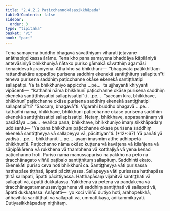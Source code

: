 ```yaml
---
title: "2.4.2.2 Paṭicchannokāsasikkhāpada"
tableOfContents: false
sidebar:
  order: 3
type: "tipitaka"
basket: "vi"
book: "paci"
---
```



<DynamicBreadcrumb />

<Division number="842" book="paci">

<Paragraph number="2683" book="paci">
Tena samayena buddho bhagavā sāvatthiyaṃ viharati jetavane anāthapiṇḍikassa ārāme. Tena kho pana samayena bhaddāya kāpilāniyā antevāsiniyā bhikkhuniyā ñātako puriso gāmakā sāvatthiṃ agamāsi kenacideva karaṇīyena. Atha kho sā bhikkhunī—  “bhagavatā paṭikkhittaṃ rattandhakāre appadīpe purisena saddhiṃ ekenekā santiṭṭhituṃ sallapitun”ti teneva purisena saddhiṃ paṭicchanne okāse <Emphasis>ekenekā santiṭṭhatipi sallapatipi.</Emphasis>
</Paragraph>

<Paragraph number="2684" book="paci">
<Emphasis>Yā tā bhikkhuniyo appicchā …pe…  tā</Emphasis> ujjhāyanti khiyyanti vipācenti—  “kathañhi nāma bhikkhunī paṭicchanne okāse purisena saddhiṃ ekenekā santiṭṭhissatipi sallapissatipī”ti …pe…  “saccaṃ kira, bhikkhave, bhikkhunī paṭicchanne okāse purisena saddhiṃ ekenekā santiṭṭhatipi sallapatipī”ti? “Saccaṃ, bhagavā”ti. Vigarahi buddho bhagavā …pe…  kathañhi nāma, bhikkhave, bhikkhunī paṭicchanne okāse purisena saddhiṃ ekenekā santiṭṭhissatipi sallapissatipi. Netaṃ, bhikkhave, appasannānaṃ vā pasādāya …pe…  evañca pana, bhikkhave, bhikkhuniyo imaṃ sikkhāpadaṃ uddisantu—
</Paragraph>

</Division>
<Division number="843" book="paci">

<Paragraph number="2685" book="paci">
<Emphasis>“Yā pana bhikkhunī paṭicchanne okāse purisena saddhiṃ ekenekā santiṭṭheyya vā sallapeyya vā, pācittiyan”</Emphasis>ti. (*12*:<Emphasis>67</Emphasis>)
</Paragraph>

</Division>
<Division number="844" book="paci">

<Paragraph number="2686" book="paci">
<Emphasis>Yā panā</Emphasis>ti yā yādisā …pe…  <Emphasis>bhikkhunī</Emphasis>ti …pe…  ayaṃ imasmiṃ atthe adhippetā bhikkhunīti.
</Paragraph>

<Paragraph number="2687" book="paci">
<Emphasis>Paṭicchanno</Emphasis> nāma okāso kuṭṭena vā kavāṭena vā kilañjena vā sāṇipākārena vā rukkhena vā <Emphasis>thambhena vā kotthaḷiyā</Emphasis> vā yena kenaci paṭicchanno hoti.
</Paragraph>

<Paragraph number="2688" book="paci">
<Emphasis>Puriso</Emphasis> nāma manussapuriso na yakkho na peto na tiracchānagato viññū paṭibalo santiṭṭhituṃ sallapituṃ.
</Paragraph>

<Paragraph number="2689" book="paci">
<Emphasis>Saddhin</Emphasis>ti ekato. <Emphasis>Ekenekā</Emphasis>ti puriso ceva hoti bhikkhunī ca.
</Paragraph>

<Paragraph number="2690" book="paci">
<Emphasis>Santiṭṭheyya vā</Emphasis>ti purisassa hatthapāse tiṭṭhati, āpatti pācittiyassa.
</Paragraph>

<Paragraph number="2691" book="paci">
<Emphasis>Sallapeyya vā</Emphasis>ti purisassa hatthapāse ṭhitā sallapati, āpatti pācittiyassa.
</Paragraph>

<Paragraph number="2692" book="paci">
Hatthapāsaṃ vijahitvā santiṭṭhati vā sallapati vā, āpatti dukkaṭassa. Yakkhena vā petena vā paṇḍakena vā tiracchānagatamanussaviggahena vā saddhiṃ santiṭṭhati vā sallapati vā, āpatti dukkaṭassa.
</Paragraph>

</Division>
<Division number="845" book="paci">

<Paragraph number="2693" book="paci">
Anāpatti—  yo koci viññū dutiyo hoti, arahopekkhā, aññavihitā santiṭṭhati vā sallapati vā, ummattikāya, ādikammikāyāti.

</Paragraph>
</Division>

<Paragraph number="2694" type="center" book="paci">
Dutiyasikkhāpadaṃ niṭṭhitaṃ.
</Paragraph>